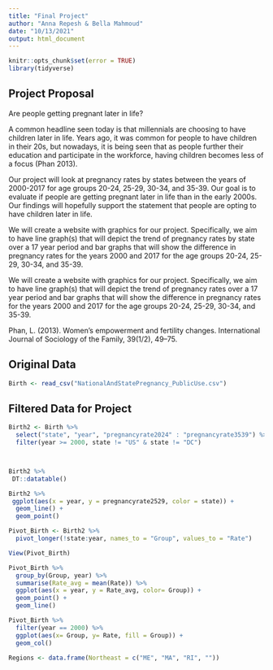 ```yaml
---
title: "Final Project"
author: "Anna Repesh & Bella Mahmoud"
date: "10/13/2021"
output: html_document
---
```


```r
knitr::opts_chunk$set(error = TRUE)
library(tidyverse)
```

## Project Proposal

Are people getting pregnant later in life?

A common headline seen today is that millennials are choosing to have children later in life. Years ago, it was common for people to have children in their 20s, but nowadays, it is being seen that as people further their education and participate in the workforce, having children becomes less of a focus (Phan 2013). 

Our project will look at pregnancy rates by states between the years of 2000-2017 for age groups 20-24, 25-29, 30-34, and 35-39. Our goal is to evaluate if people are getting pregnant later in life than in the early 2000s. Our findings will hopefully support the statement that people are opting to have children later in life. 

We will create a website with graphics for our project. Specifically, we aim to have line graph(s) that will depict the trend of pregnancy rates by state over a 17 year period and bar graphs that will show the difference in pregnancy rates for the years 2000 and 2017 for the age groups 20-24, 25-29, 30-34, and 35-39.

We will create a website with graphics for our project. Specifically, we aim to have line graph(s) that will depict the trend of pregnancy rates over a 17 year period and bar graphs that will show the difference in pregnancy rates for the years 2000 and 2017 for the age groups 20-24, 25-29, 30-34, and 35-39.

Phan, L. (2013). Women’s empowerment and fertility changes. International Journal of Sociology of the Family, 39(1/2), 49–75.

## Original Data

```r
Birth <- read_csv("NationalAndStatePregnancy_PublicUse.csv")
```

## Filtered Data for Project

```r
Birth2 <- Birth %>%
  select("state", "year", "pregnancyrate2024" : "pregnancyrate3539") %>%
  filter(year >= 2000, state != "US" & state != "DC") 



Birth2 %>%
 DT::datatable()
```  

```r
Birth2 %>% 
 ggplot(aes(x = year, y = pregnancyrate2529, color = state)) +
  geom_line() +
  geom_point() 
```
```r
Pivot_Birth <- Birth2 %>%
  pivot_longer(!state:year, names_to = "Group", values_to = "Rate")

View(Pivot_Birth)
```

```r
Pivot_Birth %>%
  group_by(Group, year) %>%
  summarise(Rate_avg = mean(Rate)) %>%
  ggplot(aes(x = year, y = Rate_avg, color= Group)) +
  geom_point() +
  geom_line()
```

```r
Pivot_Birth %>%
  filter(year == 2000) %>%
  ggplot(aes(x= Group, y= Rate, fill = Group)) +
  geom_col()
```


```r
Regions <- data.frame(Northeast = c("ME", "MA", "RI", ""))
```

